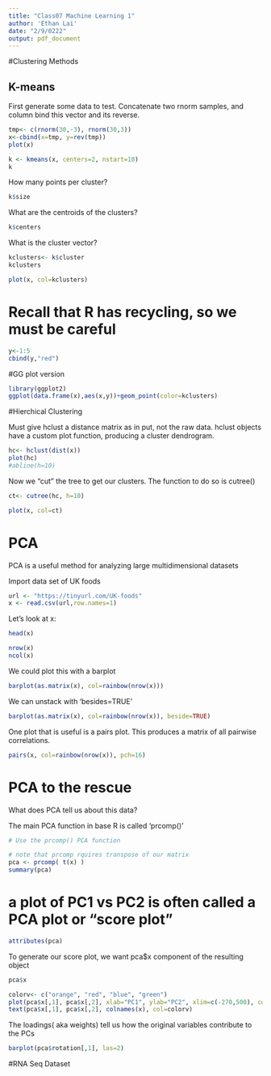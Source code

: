 ```yaml
---
title: "Class07 Machine Learning 1"
author: 'Ethan Lai'
date: "2/9/0222"
output: pdf_document
---
```


#Clustering Methods

## K-means

First generate some data to test. Concatenate two rnorm samples, and column bind this vector and its reverse.

```r
tmp<- c(rnorm(30,-3), rnorm(30,3))
x<-cbind(x=tmp, y=rev(tmp))
plot(x)
```

```r
k <- kmeans(x, centers=2, nstart=10)
k
```

How many points per cluster?
```r
k$size
```

What are the centroids of the clusters?
```r
k$centers
```

What is the cluster vector?
```r
kclusters<- k$cluster
kclusters
```

```r
plot(x, col=kclusters)

```
# Recall that R has recycling, so we must be careful
```r
y<-1:5
cbind(y,"red")
```

#GG plot version

```r
library(ggplot2)
ggplot(data.frame(x),aes(x,y))+geom_point(color=kclusters)
```

#Hierchical Clustering

Must give hclust a distance matrix as in put, not the raw data. hclust objects have a custom plot function, producing a cluster dendrogram.
```r
hc<- hclust(dist(x))
plot(hc)
#abline(h=10)

```
Now we "cut" the tree to get our clusters. The function to do so is cutree()

```r
ct<- cutree(hc, h=10)

plot(x, col=ct)
```



#  PCA
PCA is a useful method for analyzing large multidimensional datasets

Import data set of UK foods

```r

url <- "https://tinyurl.com/UK-foods"
x <- read.csv(url,row.names=1)

```

Let's look at x:

```r
head(x)
```

```r
nrow(x)
ncol(x)
```


We could plot this with a barplot
```r
barplot(as.matrix(x), col=rainbow(nrow(x)))
```
We can unstack with 'besides=TRUE'

```r
barplot(as.matrix(x), col=rainbow(nrow(x)), beside=TRUE)

```

One plot that is useful is a pairs plot. This produces a matrix of all pairwise correlations.

```r
pairs(x, col=rainbow(nrow(x)), pch=16)

```
# PCA to the rescue

What does PCA tell us about this data?

The main PCA function in base R is called 'prcomp()'

```r
# Use the prcomp() PCA function 

# note that prcomp rquires transpose of our matrix
pca <- prcomp( t(x) )
summary(pca)
```

# a plot of PC1 vs PC2 is often called a PCA plot or "score plot"
```r
attributes(pca)

```
To generate our score plot, we want pca$x component of the resulting object


```r
pca$x

```


```r

colorv<- c("orange", "red", "blue", "green")
plot(pca$x[,1], pca$x[,2], xlab="PC1", ylab="PC2", xlim=c(-270,500), col=colorv, pch=16)
text(pca$x[,1], pca$x[,2], colnames(x), col=colorv)

```
The loadings( aka weights) tell us how the original variables contribute to the PCs

```r
barplot(pca$rotation[,1], las=2)
```


#RNA Seq Dataset




